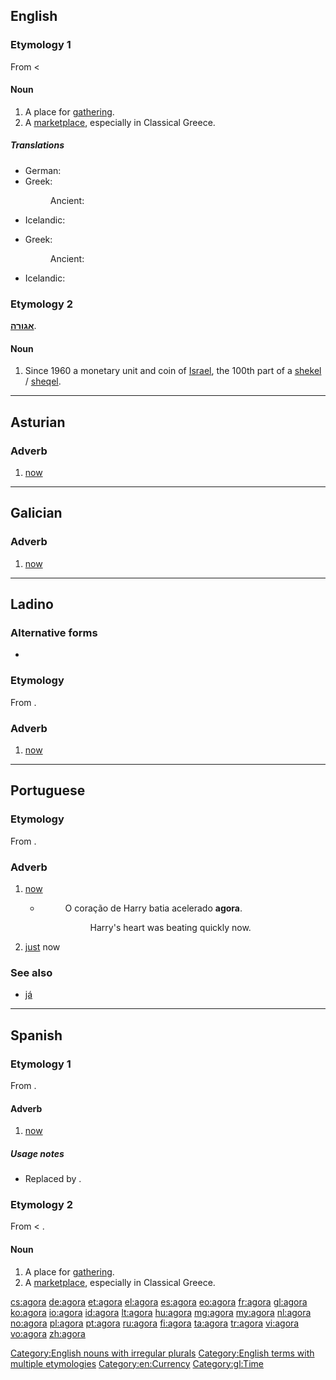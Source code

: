 {{also|ágora|αγορά|אגורה}}
==English==

===Etymology 1===
From {{etyl|la}} < {{etyl|grc}} {{term|sc=polytonic|ἀγείρω|tr=ageirō||I gather, collect}}

====Noun====
{{en-noun|pl=agorae|pl2=agoras}}

# A place for [[gathering]].
# A [[marketplace]], especially in Classical Greece.

=====Translations=====
{{trans-top|a place for gathering}}
* German: {{t|de|Agora|f}}
* Greek:
*: Ancient: {{tø|grc|ἀγορά|f|tr=agora|sc=polytonic}}
{{trans-mid}}
* Icelandic: {{t|is|samkomustaður|m}}
{{trans-bottom}}

{{trans-top|a marketplace}}
* Greek:
*: Ancient: {{tø|grc|ἀγορά|f|tr=agora|sc=polytonic}}
{{trans-mid}}
* Icelandic: {{t|is|markaðstorg|n}}
{{trans-bottom}}

===Etymology 2===
{{etyl|he}} '''[[אגורה]]'''.

====Noun====
{{en-noun|agoroth}}

# Since 1960 a monetary unit and coin of [[Israel]], the 100th part of a [[shekel]] / [[sheqel]].

[[Category:English nouns with irregular plurals]]
[[Category:English terms with multiple etymologies]]
[[Category:en:Currency]]

----

==Asturian==

===Adverb===
{{infl|ast|adverb}}

# [[now]]

----

==Galician==

===Adverb===
{{gl-adv}}

# [[now]]

[[Category:gl:Time]]

----

==Ladino==

===Alternative forms===
* {{l|lad|aora}}

===Etymology===
From {{etyl|la|lad}} {{term|hac|lang=la}} {{term|hora|lang=lad}}.

===Adverb===
{{lad-adv|l}}

# [[now]]

----

==Portuguese==

===Etymology===
From {{etyl|la|pt}} {{term|hac|lang=la}} {{term|hora|lang=lad}}.

===Adverb===
{{pt-adv|-}}

# [[now]]
#* {{RQ:Harry Potter|5|pt-BR|page=434}}
#*: O coração de Harry batia acelerado '''agora'''.
#*:: Harry's heart was beating quickly now.
# [[just]] now

===See also===
* [[já]]

----

==Spanish==

===Etymology 1===
From {{etyl|la|es}} {{term|hac|lang=la}} {{term|hora|lang=la}}.

====Adverb====
{{es-adv}}

# {{obsolete|lang=es}} [[now]]

=====Usage notes=====
* Replaced by {{l|es|ahora}}.

===Etymology 2===
From {{etyl|la|es}} < {{etyl|grc|es}} {{term|sc=polytonic|ἀγορά|tr=agora||meeting, market}}.

====Noun====
{{es-noun|f}}

# A place for [[gathering]].
# A [[marketplace]], especially in Classical Greece.

[[cs:agora]]
[[de:agora]]
[[et:agora]]
[[el:agora]]
[[es:agora]]
[[eo:agora]]
[[fr:agora]]
[[gl:agora]]
[[ko:agora]]
[[io:agora]]
[[id:agora]]
[[lt:agora]]
[[hu:agora]]
[[mg:agora]]
[[my:agora]]
[[nl:agora]]
[[no:agora]]
[[pl:agora]]
[[pt:agora]]
[[ru:agora]]
[[fi:agora]]
[[ta:agora]]
[[tr:agora]]
[[vi:agora]]
[[vo:agora]]
[[zh:agora]]